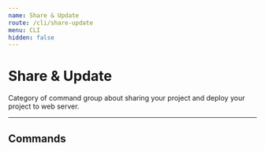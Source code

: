---
name: Share & Update
route: /cli/share-update
menu: CLI
hidden: false
---

# Share & Update

Category of command group about sharing your project and deploy your project to web server.

___

## Commands